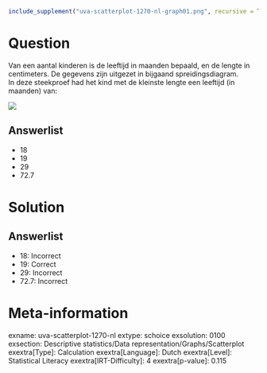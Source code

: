 ```r
include_supplement("uva-scatterplot-1270-nl-graph01.png", recursive = TRUE)
```

Question
========

Van een aantal kinderen is de leeftijd in maanden bepaald, en de lengte
in centimeters. De gegevens zijn uitgezet in bijgaand
spreidingsdiagram.\
In deze steekproef had het kind met de kleinste lengte een leeftijd (in
maanden) van:

![](uva-scatterplot-1270-nl-graph01.png)

Answerlist
----------

* 18
* 19
* 29
* 72.7

Solution
========

Answerlist
----------

* 18: Incorrect
* 19: Correct
* 29: Incorrect
* 72.7: Incorrect

Meta-information
================
exname: uva-scatterplot-1270-nl
extype: schoice
exsolution: 0100
exsection: Descriptive statistics/Data representation/Graphs/Scatterplot
exextra[Type]: Calculation
exextra[Language]: Dutch
exextra[Level]: Statistical Literacy
exextra[IRT-Difficulty]: 4
exextra[p-value]: 0.115
